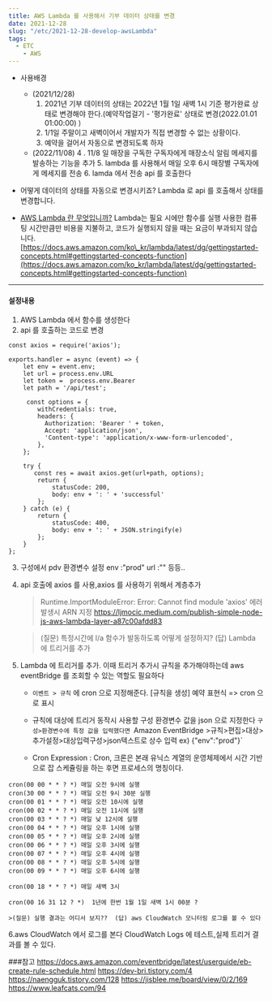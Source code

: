 ```yaml
---
title: AWS Lambda 를 사용해서 기부 데이터 상태를 변경
date: 2021-12-28
slug: "/etc/2021-12-28-develop-awsLambda"
tags:
  - ETC
    - AWS
---
```


- 사용배경
    - (2021/12/28)
        1. 2021년 기부 데이터의 상태는 2022년 1월 1일 새벽 1시 기준 평가완료 상태로 변경해야 한다.(예약작업걸기 - '평가완료' 상태로 변경(2022.01.01 01:00:00)<span style="color:#333333"> )</span>
        2. 1/1일 주말이고 새벽이어서 개발자가 직접 변경할 수 없는 상황이다.
        3. 예약을 걸어서 자동으로 변경되도록 하자
    - (2022/11/08)
        4 . 11/8 일 매장을 구독한 구독자에게 매장소식 알림 메세지를 발송하는 기능을 추가
        5. lambda 를 사용해서 매일 오후 6시 매장별 구독자에게 메세지를 전송
        6. lamda 에서 전송 api 를 호출한다

- 어떻게 데이터의 상태를 자동으로 변경시키죠?
    Lambda 로 api 를 호출해서 상태를 변경합니다.

- [AWS Lambda 란 무엇입니까?](https://docs.aws.amazon.com/ko_kr/lambda/latest/dg/welcome.html)
    Lambda는 필요 시에만 함수를 실행
    사용한 컴퓨팅 시간만큼만 비용을 지불하고, 코드가 실행되지 않을 때는 요금이 부과되지 않습니다.
    [https://docs.aws.amazon.com/ko\_kr/lambda/latest/dg/gettingstarted-concepts.html#gettingstarted-concepts-function](https://docs.aws.amazon.com/ko_kr/lambda/latest/dg/gettingstarted-concepts.html#gettingstarted-concepts-function)

-----

#### 설정내용
1. AWS Lambda  에서 함수를 생성한다
2. api 를 호출하는 코드로 변경
```
const axios = require('axios');

exports.handler = async (event) => {
    let env = event.env;
    let url = process.env.URL
    let token =  process.env.Bearer
    let path = '/api/test';

     const options = {
        withCredentials: true,
        headers: {
          Authorization: 'Bearer ' + token,
          Accept: 'application/json',
          'Content-type': 'application/x-www-form-urlencoded',
        },
    };

    try {
       const res = await axios.get(url+path, options);
        return {
            statusCode: 200,
            body: env + ': ' + 'successful'
        };
    } catch (e) {
        return {
            statusCode: 400,
            body: env + ': ' + JSON.stringify(e)
        };
    }
};
```
3. 구성에서 pdv 환경변수 설정
    env :"prod"
    url :""
    등등..

4. api 호출에 axios 를 사용,axios 를 사용하기 위해서 계층추가

    > Runtime.ImportModuleError: Error: Cannot find module 'axios'
    에러 발생시 ARN 지정
    https://ljmocic.medium.com/publish-simple-node-js-aws-lambda-layer-a87c00afdd83

    > (질문) 특정시간에 l/a 함수가 발동하도록 어떻게 설정하지? (답) Lambda 에 트리거를 추가

5. Lambda 에 트리거를 추가. 이때 트리거 추가시 규칙을 추가해야하는데 aws eventBridge 를 조회할 수 있는 역할도 필요하다

    - `이벤트 > 규칙` 에 cron 으로 지정해준다.
    [규칙을 생성] 예약 표현식 => cron 으로 표시

    - 규칙에 대상에 트리거 동작시 사용할 구성 환경변수 값을 json 으로 지정한다
    `구성>환경변수에 특정 값을 입력했다면 `Amazon EventBridge >규칙>편집>대상>추가설정>대상입력구성>json텍스트로 상수 입력 ex) {"env":"prod"}`

    - Cron Expression  : Cron, 크론은 본래 유닉스 계열의 운영체제에서 시간 기반으로 잡 스케쥴링을 하는 후면 프로세스의 명칭이다.

```
cron(00 00 * * ? *) 매일 오전 9시에 실행
cron(30 00 * * ? *) 매일 오전 9시 30분 실행
cron(00 01 * * ? *) 매일 오전 10시에 실행
cron(00 02 * * ? *) 매일 오전 11시에 실행
cron(00 03 * * ? *) 매일 낮 12시에 실행
cron(00 04 * * ? *) 매일 오후 1시에 실행
cron(00 05 * * ? *) 매일 오후 2시에 실행
cron(00 06 * * ? *) 매일 오후 3시에 실행
cron(00 07 * * ? *) 매일 오후 4시에 실행
cron(00 08 * * ? *) 매일 오후 5시에 실행
cron(00 09 * * ? *) 매일 오후 6시에 실행

cron(00 18 * * ? *) 매일 새벽 3시

cron(00 16 31 12 ? *)  1년에 한번 1월 1일 새벽 1시 00분 ?
```
    >(질문) 실행 결과는 어디서 보지??  (답) aws CloudWatch 모니터링 로그를 볼 수 있다

6.aws CloudWatch 에서 로그를 본다
CloudWatch Logs 에 테스트,실제 트리거 결과를 볼 수 있다.


###참고
https://docs.aws.amazon.com/eventbridge/latest/userguide/eb-create-rule-schedule.html
https://dev-bri.tistory.com/4
https://naengguk.tistory.com/128
https://jisblee.me/board/view/0/2/169
https://www.leafcats.com/94